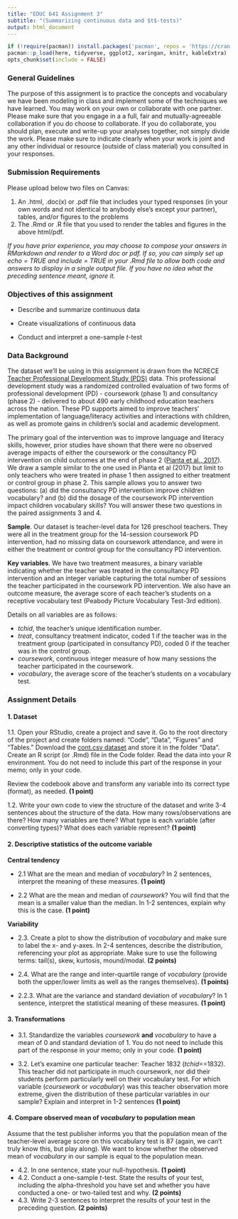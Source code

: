 ```yaml
---
title: "EDUC 641 Assignment 3"
subtitle: "(Summarizing continuous data and $t$-tests)"
output: html_document
---
```

```R
if (!require(pacman)) install.packages('pacman', repos = 'https://cran.rstudio.com')
pacman::p_load(here, tidyverse, ggplot2, xaringan, knitr, kableExtra)
opts_chunk$set(include = FALSE)
```

### General Guidelines

The purpose of this assignment is to practice the concepts and vocabulary we have been modeling in class and implement some of the techniques we have learned. You may work on your own or collaborate with one partner. Please make sure that you engage in a a full, fair and mutually-agreeable collaboration if you do choose to collaborate. If you do collaborate, you should plan, execute and write-up your analyses together, not simply divide the work. Please make sure to indicate clearly when your work is joint and any other individual or resource (outside of class material) you consulted in your responses.

### Submission Requirements

Please upload below two files on Canvas:  

1. An .html, .doc(x) or .pdf file that includes your typed responses (in your own words and not identical to anybody else's except your partner), tables, and/or figures to the problems
2. The .Rmd or .R file that you used to render the tables and figures in the above html/pdf. 

*If you have prior experience, you may choose to compose your answers in RMarkdown and render to a Word doc or pdf. If so, you can simply set up echo = TRUE and include = TRUE in your .Rmd file to allow both code and answers to display in a single output file. If you have no idea what the preceding sentence meant, ignore it.*  

### Objectives of this assignment

 * Describe and summarize continuous data

 * Create visualizations of continuous data
 
 * Conduct and interpret a one-sample $t$-test

### Data Background

The dataset we'll be using in this assignment is drawn from the NCRECE [Teacher Professional Development Study (PDS)](https://www.icpsr.umich.edu/web/ICPSR/studies/34848) data. This professional development study was a randomized controlled evaluation of two forms of professional development (PD) - coursework (phase 1) and consultancy (phase 2) - delivered to about 490 early childhood education teachers across the nation. These PD supports aimed to improve teachers' implementation of language/literacy activities and interactions with children, as well as promote gains in children's social and academic development. 

The primary goal of the intervention was to improve language and literacy skills, however, prior studies have shown that there were no observed average impacts of either the coursework or the consultancy PD intervention on child outcomes at the end of phase 2 ([Pianta et al., 2017](https://www.tandfonline.com/doi/abs/10.1080/10409289.2017.1319783?journalCode=heed20)). We draw a sample similar to the one used in Pianta et al (2017) but limit to only teachers who were treated in phase 1 then assigned to either treatment or control group in phase 2. This sample allows you to answer two questions: (a) did the consultancy PD intervention improve children vocabulary? and (b) did the dosage of the coursework PD intervention impact children vocabulary skills? You will answer these two questions in the paired assignments 3 and 4.

**Sample**. Our dataset is teacher-level data for 126 preschool teachers. They were all in the treatment group for the 14-session coursework PD intervention, had no missing data on coursework attendance, and were in either the treatment or control group for the consultancy PD intervention.

**Key variables**. We have two treatment measures, a binary variable indicating whether the teacher was treated in the consultancy PD intervention and an integer variable capturing the total number of sessions the teacher participated in the coursework PD intervention. We also have an outcome measure, the average score of each teacher's students on a receptive vocabulary test (Peabody Picture Vocabulary Test-3rd edition). 

Details on all variables are as follows:

 * *tchid*, the teacher's unique identification number.
 * *treat*, consultancy treatment indicator, coded 1 if the teacher was in the treatment group (participated in consultancy PD), coded 0 if the teacher was in the control group.  
 * *coursework*, continuous integer measure of how many sessions the teacher participated in the coursework. 
 * *vocabulary*, the average score of the teacher's students on a vocabulary test. 

### Assignment Details

#### 1. Dataset

1.1. Open your RStudio, create a project and save it. Go to the root directory of the project and create folders named: "Code", "Data", "Figures" and "Tables." Download the [cont.csv dataset](../data/cont.csv) and store it in the folder "Data". Create an R script (or .Rmd) file in the Code folder. Read the data into your R environment. You do not need to include this part of the response in your memo; only in your code.

Review the codebook above and transform any variable into its correct type (format), as needed. **(1 point)**


1.2. Write your own code to view the structure of the dataset and write 3-4 sentences about the structure of the data. How many rows/observations are there? How many variables are there? What type is each variable (after converting types)? What does each variable represent? **(1 point)**

#### 2. Descriptive statistics of the outcome variable

**Central tendency**

 * 2.1 What are the mean and median of *vocabulary*? In 2 sentences, interpret the meaning of these measures. **(1 point)**

 * 2.2 What are the mean and median of *coursework*? You will find that the mean is a smaller value than the median. In 1-2 sentences, explain why this is the case. **(1 point)**

**Variability** 

 * 2.3. Create a plot to show the distribution of *vocabulary* and make sure to label the x- and y-axes. In 2-4 sentences, describe the distribution, referencing your plot as appropriate. Make sure to use the following terms: tail(s), skew, kurtosis, mound/modal. **(2 points)** 
 
 * 2.4. What are the range and inter-quartile range of *vocabulary* (provide both the upper/lower limits as well as the ranges themselves). **(1 points)**
 
 * 2.2.3. What are the variance and standard deviation of *vocabulary*? In 1 sentence, interpret the statistical meaning of these measures. **(1 point)**


#### 3. Transformations

  * 3.1. Standardize the variables *coursework* **and** *vocabulary* to have a mean of 0 and standard deviation of 1. You do not need to include this part of the response in your memo; only in your code. **(1 point)**
  
  * 3.2. Let's examine one particular teacher: Teacher 1832 (*tchid*==1832). This teacher did not participate in much coursework, nor did their students perform particularly well on their vocabulary test. For which variable (*coursework* or *vocabulary*) was this teacher observation more extreme, given the  distribution of these particular variables in our sample? Explain and interpret in 1-2 sentences **(1 point)**

#### 4. Compare observed mean of *vocabulary* to population mean

Assume that the test publisher informs you that the population mean of the teacher-level average score on this vocabulary test is 87 (again, we can't truly know this, but play along). We want to know whether the observed mean of *vocabulary* in our sample is equal to the population mean.

 * 4.2. In one sentence, state your null-hypothesis. **(1 point)**
 * 4.2. Conduct a one-sample $t$-test. State the results of your test, including the alpha-threshold you have set and whether you have conducted a one- or two-tailed test and why. **(2 points)**
 * 4.3. Write 2-3 sentences to interpret the results of your test in the preceding question. **(2 points)**